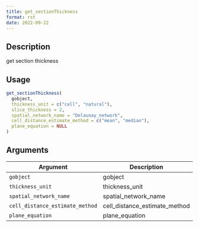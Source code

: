 ```yaml
--- 
title: get_sectionThickness 
format: rst 
date: 2022-09-22 
--- 
```


## Description

get section thickness


## Usage

```r
get_sectionThickness(
  gobject,
  thickness_unit = c("cell", "natural"),
  slice_thickness = 2,
  spatial_network_name = "Delaunay_network",
  cell_distance_estimate_method = c("mean", "median"),
  plane_equation = NULL
)
```


## Arguments

Argument      |Description
------------- |----------------
`gobject`     |     gobject
`thickness_unit`     |     thickness_unit
`spatial_network_name`     |     spatial_network_name
`cell_distance_estimate_method`     |     cell_distance_estimate_method
`plane_equation`     |     plane_equation


